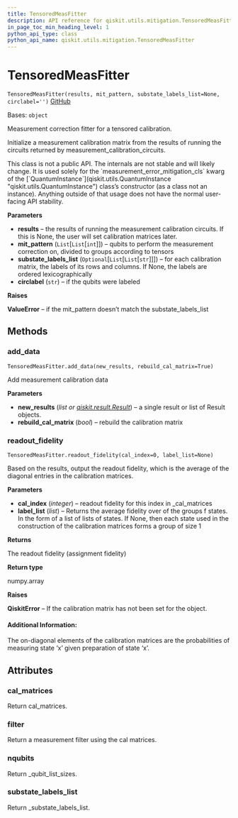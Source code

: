 ```yaml
---
title: TensoredMeasFitter
description: API reference for qiskit.utils.mitigation.TensoredMeasFitter
in_page_toc_min_heading_level: 1
python_api_type: class
python_api_name: qiskit.utils.mitigation.TensoredMeasFitter
---
```


# TensoredMeasFitter

<span id="qiskit.utils.mitigation.TensoredMeasFitter" />

`TensoredMeasFitter(results, mit_pattern, substate_labels_list=None, circlabel='')` [GitHub](https://github.com/qiskit/qiskit/tree/stable/0.19/qiskit/utils/mitigation/fitters.py "view source code")

Bases: `object`

Measurement correction fitter for a tensored calibration.

Initialize a measurement calibration matrix from the results of running the circuits returned by measurement\_calibration\_circuits.

<Admonition title="Warning" type="caution">
  This class is not a public API. The internals are not stable and will likely change. It is used solely for the `measurement_error_mitigation_cls` kwarg of the [`QuantumInstance`](qiskit.utils.QuantumInstance "qiskit.utils.QuantumInstance") class’s constructor (as a class not an instance). Anything outside of that usage does not have the normal user-facing API stability.
</Admonition>

**Parameters**

*   **results** – the results of running the measurement calibration circuits. If this is None, the user will set calibration matrices later.
*   **mit\_pattern** (`List`\[`List`\[`int`]]) – qubits to perform the measurement correction on, divided to groups according to tensors
*   **substate\_labels\_list** (`Optional`\[`List`\[`List`\[`str`]]]) – for each calibration matrix, the labels of its rows and columns. If None, the labels are ordered lexicographically
*   **circlabel** (`str`) – if the qubits were labeled

**Raises**

**ValueError** – if the mit\_pattern doesn’t match the substate\_labels\_list

## Methods

### add\_data

<span id="qiskit.utils.mitigation.TensoredMeasFitter.add_data" />

`TensoredMeasFitter.add_data(new_results, rebuild_cal_matrix=True)`

Add measurement calibration data

**Parameters**

*   **new\_results** (*list or* [*qiskit.result.Result*](qiskit.result.Result "qiskit.result.Result")) – a single result or list of Result objects.
*   **rebuild\_cal\_matrix** (*bool*) – rebuild the calibration matrix

### readout\_fidelity

<span id="qiskit.utils.mitigation.TensoredMeasFitter.readout_fidelity" />

`TensoredMeasFitter.readout_fidelity(cal_index=0, label_list=None)`

Based on the results, output the readout fidelity, which is the average of the diagonal entries in the calibration matrices.

**Parameters**

*   **cal\_index** (*integer*) – readout fidelity for this index in \_cal\_matrices
*   **label\_list** (*list*) – Returns the average fidelity over of the groups f states. In the form of a list of lists of states. If None, then each state used in the construction of the calibration matrices forms a group of size 1

**Returns**

The readout fidelity (assignment fidelity)

**Return type**

numpy.array

**Raises**

**QiskitError** – If the calibration matrix has not been set for the object.

#### Additional Information:

The on-diagonal elements of the calibration matrices are the probabilities of measuring state ‘x’ given preparation of state ‘x’.

## Attributes

<span id="qiskit.utils.mitigation.TensoredMeasFitter.cal_matrices" />

### cal\_matrices

Return cal\_matrices.

<span id="qiskit.utils.mitigation.TensoredMeasFitter.filter" />

### filter

Return a measurement filter using the cal matrices.

<span id="qiskit.utils.mitigation.TensoredMeasFitter.nqubits" />

### nqubits

Return \_qubit\_list\_sizes.

<span id="qiskit.utils.mitigation.TensoredMeasFitter.substate_labels_list" />

### substate\_labels\_list

Return \_substate\_labels\_list.

